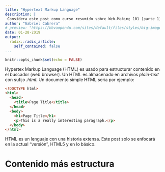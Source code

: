 ```yaml
---
title: "Hypertext Markup Language"
description: |
 Considera este post como curso resumido sobre Web-Making 101 (parte 1).
author: "Gabriel Cabrera"
# preview: "https://bbvaopen4u.com/sites/default/files/styles/big-image/public/img/new/115a8_html_strong.jpg?itok=MTQgur3d"
date: 01-28-2019
output:
  radix::radix_article:
    self_contained: false
...
```


```r
knitr::opts_chunk$set(echo = FALSE)
```

Hypertex Markup Language (HTML) es usado para estructurar contenido en el
buscador (web browser). Un HTML es almacenado en archivos *plain-text* con 
sufijo *.html*. Un documento simple HTML sería por ejemplo:

```html
<!DOCTYPE html>
<html>
  <head>
    <title>Page Title</title>
  </head>
  <body>
    <h1>Page Title</h1>
    <p>This is a really interesting paragraph.</p>
  </body>
</html>
```

HTML es un lenguaje con una historia extensa. Este post solo se enfocará en la 
actual "versión", HTML5 y en lo básico.

# Contenido más estructura 

